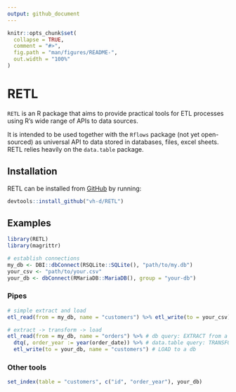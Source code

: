 ```yaml
---
output: github_document
---
```


<!-- README.md is generated from README.Rmd. Please edit that file -->

```r
knitr::opts_chunk$set(
  collapse = TRUE,
  comment = "#>",
  fig.path = "man/figures/README-",
  out.width = "100%"
)
```

# RETL

`RETL` is an R package that aims to provide practical tools for ETL processes using R's wide range of APIs to data sources.


It is intended to be used together with the `Rflows` package (not yet open-sourced) as universal API to data stored in databases, files, excel sheets. RETL  relies heavily on the `data.table` package.


## Installation

RETL can be installed from [GitHub](https://github.com/vh-d/RETL) by running:

``` r
devtools::install_github("vh-d/RETL")
```


## Examples

``` r
library(RETL)
library(magrittr)

# establish connections
my_db <- DBI::dbConnect(RSQLite::SQLite(), "path/to/my.db")
your_csv <- "path/to/your.csv"
your_db <- dbConnect(RMariaDB::MariaDB(), group = "your-db")
```


### Pipes

``` r
# simple extract and load
etl_read(from = my_db, name = "customers") %>% etl_write(to = your_csv)

# extract -> transform -> load
etl_read(from = my_db, name = "orders") %>% # db query: EXTRACT from a database
  dtq(, order_year := year(order_date)) %>% # data.table query: TRANSFORM (adding a new column)
  etl_write(to = your_db, name = "customers") # LOAD to a db
```

### Other tools

```r
set_index(table = "customers", c("id", "order_year"), your_db)
```

